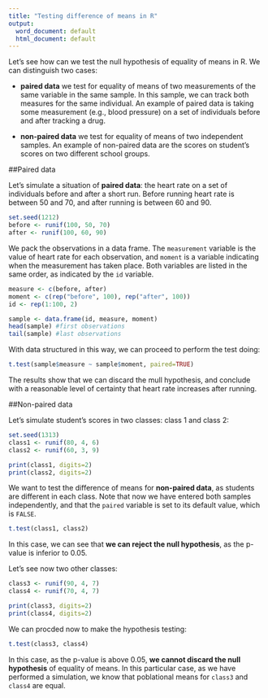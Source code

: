 ```yaml
---
title: "Testing difference of means in R"
output:
  word_document: default
  html_document: default
---
```


Let's see how can we test the null hypothesis of equality of means in R. We can distinguish two cases:

* **paired data** we test for equality of means of two measurements of the same variable in the same sample. In this sample, we can track both measures for the same individual. An example of paired data is taking some measurement (e.g., blood pressure) on a set of individuals before and after tracking a drug.

* **non-paired data** we test for equality of means of two independent samples. An example of non-paired data are the scores on student's scores on two different school groups.

##Paired data

Let's simulate a situation of **paired data**: the heart rate on a set of individuals before and after a short run. Before running heart rate is between 50 and 70, and after running is between 60 and 90.

```r
set.seed(1212)
before <- runif(100, 50, 70)
after <- runif(100, 60, 90)
```

We pack the observations in a data frame. The `measurement` variable is the value of heart rate for each observation, and `moment` is a variable indicating when the measurement has taken place. Both variables are listed in the same order, as indicated by the `id` variable.

```r
measure <- c(before, after)
moment <- c(rep("before", 100), rep("after", 100))
id <- rep(1:100, 2)

sample <- data.frame(id, measure, moment)
head(sample) #first observations
tail(sample) #last observations
```

With data structured in this way, we can proceed to perform the test doing:

```r
t.test(sample$measure ~ sample$moment, paired=TRUE)
```

The results show that we can discard the mull hypothesis, and conclude with a reasonable level of certainty that heart rate increases after running.

##Non-paired data

Let's simulate student's scores in two classes: class 1 and class 2:

```r
set.seed(1313)
class1 <- runif(80, 4, 6)
class2 <- runif(60, 3, 9)

print(class1, digits=2)
print(class2, digits=2)
```

We want to test the difference of means for **non-paired data**, as students are different in each class. Note that now we have entered both samples independently, and that the `paired` variable is set to its default value, which is `FALSE`.

```r
t.test(class1, class2)
```

In this case, we can see that **we can reject the null hypothesis**, as the p-value is inferior to 0.05.

Let's see now two other classes:

```r
class3 <- runif(90, 4, 7)
class4 <- runif(70, 4, 7)

print(class3, digits=2)
print(class4, digits=2)
```

We can procded now to make the hypothesis testing:

```r
t.test(class3, class4)
```

In this case, as the p-value is above 0.05, **we cannot discard the null hypothesis** of equality of means. In this particular case, as we have performed a simulation, we know that poblational means for `class3` and `class4` are equal.
